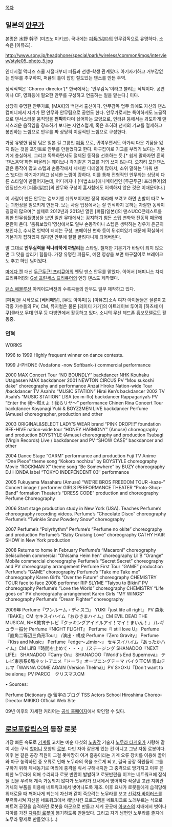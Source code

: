 [[목차]]

== 일본의 [[안무가]] ==

본명은 水野 幹子 (미즈노 미키코).
국내에는 [[퍼퓸(일본)]]의 안무감독으로 유명하다.
소속은 [아뮤즈].

http://www.sony.jp/headphone/special/park/wireless/common/imgs/interview/style05_photo_5.jpg

{{{#!HTML
<iframe width="560" height="315" src="http://www.youtube.com/embed/6LkmVuQVQ6g"frameborder="0" allowfullscreen></iframe>
}}}

인디시절 액티즈 스쿨 시절때부터 퍼퓸과 선생-학생 관계였다. 아기자기하고 거부감없는 안무를 추구하여, 퍼퓸의 틀이 잡힌 절도있는 댄스를 만든 주역.

정식직책은 'Choreo-director'[* 한국에서는 '안무감독'이라고 불리는 직책이다. 공연이나 CF, 영화등에 필요한 안무를 구성하고 연출하는 일을 맡는다.] 이다.

상당히 유명한 안무가로, [MAX]의 백댄서 출신이다. 안무감독 업무 외에도 자신의 댄스 컴퍼니에서 자기가 짠 안무와 안무팀으로 공연도 한다. 안무가로서는 특이하게도 노골적으로 댄서스러운 움직임을 '''천박'''하다며 싫어하는 모양으로, 인터뷰 등에서는 과도하게 댄서스러운 움직임을 강조하기 보다는 자연스럽게, 혹은 호히려 댄서의 기교를 절제하고 봉인하는 느낌으로 안무를 짜 상당히 이질적인 느낌으로 구성한다.

가장 유명한 담당 팀은 일본 걸 그룹인 [[퍼퓸]] 으로, 귀여우면서도 아가씨 다운 기품을 잃지 않는 것을 포인트로 안무를 만들었다고 한다. 마구잡이로 기교를 부리기 보다는 기본기에 충실하게, 그리고 독특하면서도 절제된 동작을 선호하는 듯.[* 쉽게 말하자면 흔히 '댄스음악'하면 떠올리는 웨이브나 각기같은 기교를 거의 쓰지 않는다. 오히려 모던댄스같은 동작이 많고 스텝과 손동작에서 세세한 디테일이 많아서, 소위 말하는 '파워 댄스'보다는 아기자기하고 섬세한 느낌이 강하다. 이를 통해 전형적인 안무와는 상당히 다른 스타일이 만들어지는데, 어디까지나 [마법소녀]애니메이션인 [두근두근! 프리큐어]의 엔딩댄스가 [퍼퓸(일본)]의 안무와 구성이 흡사함에도 어색하지 않은 것은 이때문이다.] 

이 사람이 만든 안무는 겉보기엔 쉬워보이지만 정작 따라해 보려고 하면 손발이 따로 노는 괴현상을 일으키게 만든다. 보는 사람 입장에서는 잘 인식하지 못하는 자잘한 동작이 굉장히 많으며[* 실제로 2012년과 2013년 열린 [퍼퓸(일본)]의 댄스UCC콘테스트를 위한 안무샘플영상을 보면 일반 무대에서는 감지하기 힘든 스텝 변화와 잔동작 때문에 혼란이 온다. '춤춰보았다'영상에서도 일부 손동작이나 스텝은 생략하는 경우가 은근히 보인다.], 수시로 엇박이 터지는 구성, 포메이션 변화 등이 뒤섞여있기 때문에 확실하게 기본기가 잡혀있지 않다면 안무에 질질 끌려다니게 되어버린다.

말 그대로 '''안무실력을 적나라하게 까발리는''' 스타일. 철저한 기본기가 바탕이 되지 않으면 그 맛을 살리기 힘들다. 가장 유명한 퍼퓸도, 예전 영상을 보면 마구잡이로 브레이크도 추고 하던 팀이었다.

[[마에다 켄]] 대신 [[두근두근! 프리큐어]]의 엔딩 댄스 안무를 맡았다. 이어서 [해피니스 차지 프리큐어!]와 [[Go! 프린세스 프리큐어]]의 엔딩 댄스도 제작했다.

[[댄스 에볼루션]] 아케이드버전의 수록곡들의 안무도 일부 제작하고 있다.

[퍼퓸]을 시작으로 [베비메탈], [무토 아야미]등 [아뮤즈]소속 여자 아이돌들은 물론이고 각종 가수들의 PV, CM, 뮤지컬은 물론 [레이디 가가]의 아트레이브 투어의 [하츠네 미쿠]콜라보 무대 안무 등 다방면에서 활동하고 있다. 소니의 무선 헤드폰 홍보모델로도 활동중.
=== 연혁 ===

WORKS

1996 to 1999
Highly frequent winner on dance contests.

1999
J-PHONE (Vodafone -now Softbank-) commercial performance

2000
MAX Concert Tour “NO BOUNDLY” backdancer
NHK Kouhaku Utagassen MAX backdancer
2001
NEWTON CIRCUS PV “Mou sukoshi dake” choreography and performance
Anzai Hiroko Nation-wide Tour /backdancer
TV Asahi’s “MUSIC STATION” Hirai Ken’s backdancer
2002
TV Asahi’s “MUSIC STATION” LISA (ex m-flo) backdancer
Rappagariya’s PV “Enter the 我～燃えよ！我らリヤ～” performance
Chinen Rina Concert Tour backdancer
Koyanagi Yuki & BOYZ2MEN LIVE backdancer
Perfume (Amuse) choreographer, production and other

2003
ORIGINAL&SELECT LADY’S WEAR brand “PINK DROP!!!” foundation
BEE-HIVE nation-wide tour “HONEY HARMONY” (Amuse) choreography and production
BOYSTYLE (Amuse) choreography and production
Tsubagi (Virgin Records) Live / backdancer and PV “SHOW CASE” backdancer and other

2004
Dance Stage “GARM” performance and production
Fuji TV Anime “One Piece” theme song “Kokoro nochizu” by BOYSTYLE choreography
Movie “ROCKMAN X” theme song “Be Somewhere” by BUZY choreography
DJ HONDA label “TOKYO INDEPENDENT 03″ performance

2005
Fukuyama Masaharu (Amuse) “WE’RE BROS FREEDOM TOUR -kaze-” Concert image / performer
GIRLS PERFORMANCE THEATER “Proto-Shop-Band” formation
Theater’s “DRESS CODE” production and choreography
Perfume Choreography

2006
Start stage production study in New York (USA). Teaches Perfume’s choreography recording videos.
Perfume’s “Chocolate Disco” choreography
Perfume’s “Twinkle Snow Powdery Snow” choreography

2007
Perfume’s “Polyrhythm”
Perfume’s “Perfume no okite” choreography and production
Perfume’s “Baby Cruising Love” choreography
CATHY HAIR SHOW in New York production

2008
Returns to home in February
Perfume’s “Macaroni” choreography
Sekisuiheim commercial “Ohisama Heim hen” choreography
Lil’B “Orange” Mobile commercial choreography
Perfume’s “Secret Secret” choreography and PV choreography arrangement
Perfume First Tour “GAME” production
Perfume’s “GAME” choreography
Perfume’s “Take me Take me” choreography
Karen Girl’s “Over the Future” choreography
CHEMISTRY TOUR face to face 2008 performer
RIP SLYME “Taiyou to Bikini” PV choreography
Perfume’s “Love the World” choreography
CHEMISTRY “Life goes on” PV choreography arrangement
Karen Girls “MY WINGS” choreography
Perfume’s “Dream Fighter” choreography

2009年	
Perfume『ワンルーム・ディスコ』
YUKI『just life all right』 PV 
森永『BAKE』CM
セキスイハイム『おひさまハイム』CM
EVIL DEAD THE MUSICAL
NHK教育テレビ『クッキングアイドルアイ！マイ！まいん！』 /レギュラー振付
Perfume『NIGHT FLIGHT』
Perfume『I still love U』
Perfume『直角二等辺三角形Tour』 /演出・構成
Perfume『Zero Gravity』
Perfume『Kiss and Music』
Perfume『edge～⊿mix～』
セキスイハイム『あったかハイム』CM
Lil’B『時間を止めて・・・』 /ステージング
SHANADOO『NEXT LIFE』
SHANADOO『Carry On』
SHANADOO『World's End Supernova』
テレビ東京系6局ネットアニメ『ドーラ』オープニングテーマ
バイク王CM
青山テルマ『WANNA COME AGAIN (Version Thelma)』PV
S×O×U『Don't want to be alone』PV
PARCO　クリスマスCM

• Sources:

Perfume Dictionary @ 留宇のブログ
TSS Actors School Hiroshima
Choreo-Director MIKIKO Official Web Site

09년 이후의 자세한 커리어는 [http://www.mikiko0811.net/#works 공식 홈페이지]에서 확인할 수 있다.

== [[로보포칼립스]]의 등장 로봇 ==

가장 빠른 속도로 [[기계]]를 고치는 예순 다섯의 [[노총각]] 기술자 [[노무라 타케오]]가 사랑해 같이 사는 구식 [[할머니]] 모양의 [[로봇]]. 다만 자아 같은게 있는 건 아니고 그냥 자동 로봇이다. 이후 본 같은 공장 직원이 그걸 못마땅히 여겨 흡충이라는 기계 오류 장치를 이용해 끌어와 마구 농락하던 중 오류로 인해 노무라의 목을 조르게 되고, 결국 공장 직원들이 그를 구하기 위해 제세동기로 머리에 충격을 줘서 구해내지만 그 충격으로 망가지고 이후 은퇴한 노무라에 의해 수리되다 로봇 반란이 발발하고 로봇반란을 이끄는 네트워크에 잠식될 것을 우려해 계속 가동되지 않다가 노무라가 요새에서 방어하다 작살낸 고급 지휘관 기체의 부품을 이용해 네트워크에서 벗어나도록 개조. 이후 요새가 로봇들에게 습격당해 위태로울 때 깨어나게 되는데 자신과 같이 죽으려는 노무라를 보고 [[선각자 바이러스]]를 무력화시켜 자신을 네트워크에서 해방시킨 프로그램을 네트워크로 노래부르는 식으로 퍼트려 공장을 습격하던 로봇을 아군으로 만들고 세계 곳곳에 [[아코스]]의 지배에서 벗어나 자아를 가진 [[자유민 로봇]]이 봉기하도록 만들었다. 그리고 자기 남편인 노무라를 졸지에 노무라 황제로 만들었다.(...)
